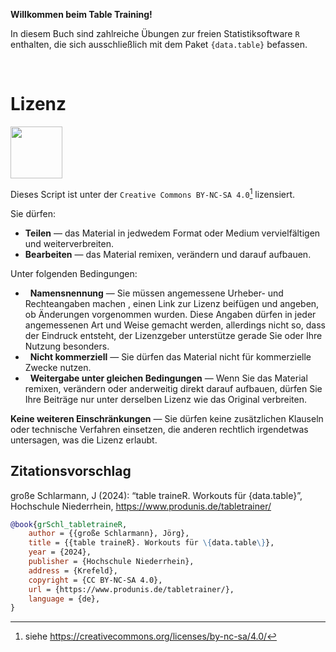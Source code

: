 **Willkommen beim Table Training!**

In diesem Buch sind zahlreiche Übungen zur freien Statistiksoftware `R` enthalten, die sich ausschließlich mit dem Paket `{data.table}` befassen.

\smallskip\  

# Lizenz {.unnumbered}

![](images/ccbyncsa.png){width=2.2cm}

Dieses Script ist unter der `Creative Commons BY-NC-SA 4.0`[^index-1] lizensiert.

[^index-1]: siehe <https://creativecommons.org/licenses/by-nc-sa/4.0/>

Sie dürfen:

-   **Teilen** — das Material in jedwedem Format oder Medium vervielfältigen und weiterverbreiten.
-   **Bearbeiten** — das Material remixen, verändern und darauf aufbauen.

Unter folgenden Bedingungen:

-   \ccAttribution  **Namensnennung** — Sie müssen angemessene Urheber- und Rechteangaben machen , einen Link zur Lizenz beifügen und angeben, ob Änderungen vorgenommen wurden. Diese Angaben dürfen in jeder angemessenen Art und Weise gemacht werden, allerdings nicht so, dass der Eindruck entsteht, der Lizenzgeber unterstütze gerade Sie oder Ihre Nutzung besonders.
-   \ccNonCommercialEU  **Nicht kommerziell** — Sie dürfen das Material nicht für kommerzielle Zwecke nutzen.
-   \ccShareAlike  **Weitergabe unter gleichen Bedingungen** — Wenn Sie das Material remixen, verändern oder anderweitig direkt darauf aufbauen, dürfen Sie Ihre Beiträge nur unter derselben Lizenz wie das Original verbreiten.

**Keine weiteren Einschränkungen** — Sie dürfen keine zusätzlichen Klauseln oder technische Verfahren einsetzen, die anderen rechtlich irgendetwas untersagen, was die Lizenz erlaubt.

\vfill

::: callout-tip
## **Zitationsvorschlag**

große Schlarmann, J (2024): "table traineR. Workouts für {data.table}", Hochschule Niederrhein, <https://www.produnis.de/tabletrainer/>

\scriptsize

``` bibtex
@book{grSchl_tabletraineR,
    author = {{große Schlarmann}, Jörg},
    title = {{table traineR}. Workouts für \{data.table\}},
    year = {2024},
    publisher = {Hochschule Niederrhein},
    address = {Krefeld},
    copyright = {CC BY-NC-SA 4.0},
    url = {https://www.produnis.de/tabletrainer/},
    language = {de},
}
```
:::

\normalsize
\newpage
\phantomsection
\addcontentsline{toc}{chapter}{Inhaltsverzeichnis}
\tableofcontents
\newpage
\pagenumbering{arabic}
\setcounter{page}{1}
\renewcommand\pagemark{{\usekomafont{pagenumber}\thepage\ von \pageref{LastPage}}}

